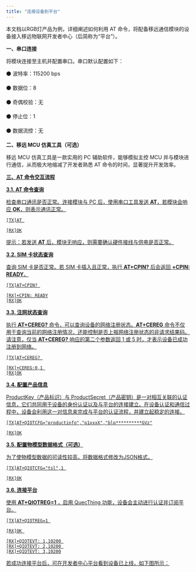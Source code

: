 ```yaml
---
title: "连接设备到平台"
---
```


本文档以RGB灯产品为例，详细阐述如何利用 AT 命令，将配备移远通信模块的设备接入移远物联网开发者中心（后简称为“平台”）。

**一、串口连接**

将模块连接至主机并配置串口。串口默认配置如下：

⚫ 波特率：115200 bps

⚫ 数据位：8

⚫ 奇偶校验：无

⚫ 停止位：1

⚫ 数据流控：无

**二、移远 MCU 仿真工具（可选）**

移远 MCU 仿真工具是一款实用的 PC 辅助软件，能够模拟主控 MCU 并与模块进行通信，从而极大地缩减了开发者熟悉 AT 命令的时间，显著提升开发效率。

<a title="img" href="/zh/quickStart/deviceconnect01.png" />

**三、AT 命令交互流程**

**3.1. AT 命令查询**

检查串口通讯是否正常。连接模块与 PC 后，使用串口工具发送 **AT**，若模块会响应 **OK**，则表示通讯正常。

```Plain
[TX]AT 

[RX]OK
```

提示：若发送 **AT** 后，模块无响应，则需要确认硬件接线与供电是否正常。

**3.2. SIM 卡状态查询**

查询 SIM 卡是否正常。若 SIM 卡插入且正常，执行 **AT\+CPIN?** 后会返回 **\+CPIN: READY**。

```Plain
[TX]AT+CPIN? 

[RX]+CPIN: READY
[RX]OK
```

**3.3. 注网状态查询**

执行 **AT\+CEREG?** 命令，可以查询设备的网络注册状态。**AT\+CEREG** 命令不仅用于查询当前的网络注册情况，还能控制是否上报网络注册状态的非请求结果码。请注意，仅当 **AT\+CEREG?** 响应的第二个参数返回 1 或 5 时，才表示设备已成功注册到网络。

```Plain
[TX]AT+CEREG? 

[RX]+CEREG:0,1 
[RX]OK
```

**3.4. 配置产品信息**

ProductKey（产品标识）与 ProductSecret（产品密钥）是一对相互关联的认证信息，它们共同用于设备的身份认证以及与平台的连接建立。在设备认证和通信过程中，设备会利用这一对信息来完成与平台的认证流程，并建立起稳定的连接。

```Plain
[TX]AT+QIOTCFG="productinfo","p1xxxX","blp**********GVz"

[RX]OK
```

**3.5. 配置物模型数据格式（可选）**

为了使物模型数据的可读性较高，将数据格式修改为JSON格式。

```Plain
[TX]AT+QIOTCFG="tsl",1 

[RX]OK
```

**3.6. 连接平台**

使用 **AT\+QIOTREG=1** ，启用 QuecThing 功能，设备会主动进行认证并订阅平台。

```Plain
[TX]AT+QIOTREG=1 

[RX]OK 

[RX]+QIOTEVT: 1,10200 
[RX]+QIOTEVT: 2,10200 
[RX]+QIOTEVT: 3,10200
```

若成功连接平台后，可在开发者中心平台看到设备已上线，如下图所示：

<a title="img" href="/zh/quickStart/deviceconnect02.png" />